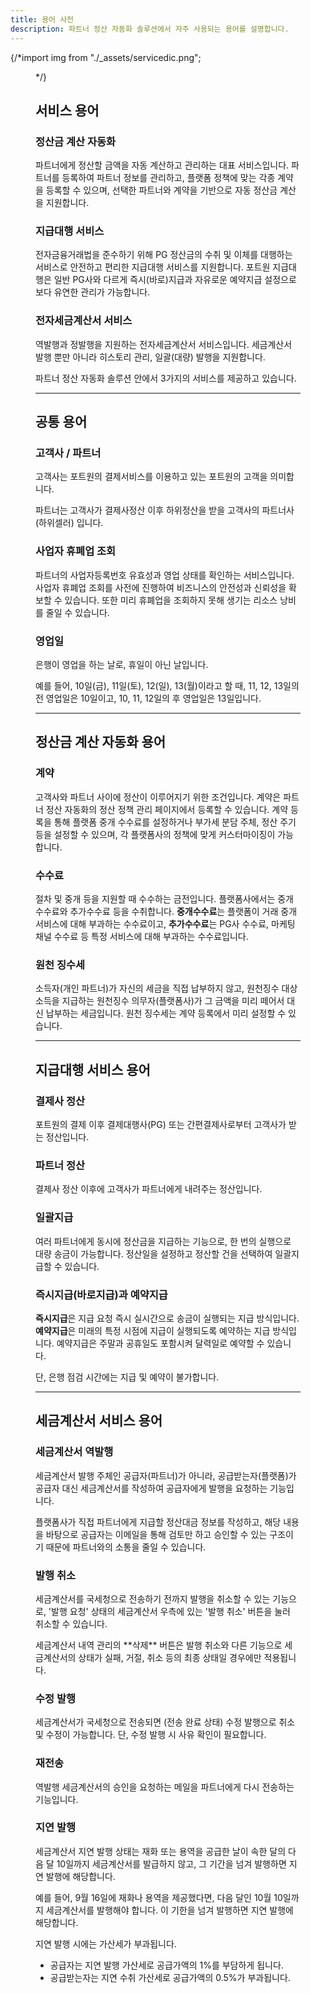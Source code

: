 ```yaml
---
title: 용어 사전
description: 파트너 정산 자동화 솔루션에서 자주 사용되는 용어를 설명합니다.
---
```



{/*import img from "./_assets/servicedic.png";

  <Figure src={img} caption="" />*/}

## **서비스 용어**

### 정산금 계산 자동화

파트너에게 정산할 금액을 자동 계산하고 관리하는 대표 서비스입니다.
파트너를 등록하여 파트너 정보를 관리하고, 플랫폼 정책에 맞는 각종 계약을 등록할 수 있으며, 선택한 파트너와 계약을 기반으로 자동 정산금 계산을 지원합니다.

### 지급대행 서비스

전자금융거래법을 준수하기 위해 PG 정산금의 수취 및 이체를 대행하는 서비스로
안전하고 편리한 지급대행 서비스를 지원합니다. 포트원 지급대행은 일반 PG사와 다르게 즉시(바로)지급과 자유로운 예약지급 설정으로 보다 유연한 관리가 가능합니다.

### 전자세금계산서 서비스

역발행과 정발행을 지원하는 전자세금계산서 서비스입니다.
세금계산서 발행 뿐만 아니라 히스토리 관리, 일괄(대량) 발행을 지원합니다.

<Hint style="info">
  파트너 정산 자동화 솔루션 안에서 3가지의 서비스를 제공하고 있습니다.
</Hint>

---

## **공통 용어**

### 고객사 / 파트너

고객사는 포트원의 결제서비스를 이용하고 있는 포트원의 고객을 의미합니다.

파트너는 고객사가 결제사정산 이후 하위정산을 받을 고객사의 파트너사 (하위셀러) 입니다.

### 사업자 휴폐업 조회

파트너의 사업자등록번호 유효성과 영업 상태를 확인하는 서비스입니다. 사업자 휴폐업 조회를 사전에 진행하여 비즈니스의 안전성과 신뢰성을 확보할 수 있습니다. 또한 미리 휴폐업을 조회하지 못해 생기는 리소스 낭비를 줄일 수 있습니다.

### 영업일

은행이 영업을 하는 날로, 휴일이 아닌 날입니다.

<Hint style="success">
  예를 들어, 10일(금), 11일(토), 12(일), 13(월)이라고 할 때, 11, 12, 13일의 전 영업일은 10일이고, 10, 11, 12일의 후 영업일은 13일입니다.
</Hint>

---

## **정산금 계산 자동화 용어**

### 계약

고객사와 파트너 사이에 정산이 이루어지기 위한 조건입니다. 계약은 파트너 정산 자동화의 정산 정책 관리 페이지에서 등록할 수 있습니다. 계약 등록을 통해 플랫폼 중개 수수료를 설정하거나 부가세 분담 주체, 정산 주기 등을 설정할 수 있으며, 각 플랫폼사의 정책에 맞게 커스터마이징이 가능합니다.

### 수수료

절차 및 중개 등을 지원할 때 수수하는 금전입니다.
플랫폼사에서는 중개수수료와 추가수수료 등을 수취합니다. **중개수수료**는 플랫폼이 거래 중개 서비스에 대해 부과하는 수수료이고, **추가수수료**는 PG사 수수료, 마케팅 채널 수수료 등 특정 서비스에 대해 부과하는 수수료입니다.

### 원천 징수세

소득자(개인 파트너)가 자신의 세금을 직접 납부하지 않고, 원천징수 대상소득을 지급하는 원천징수 의무자(플랫폼사)가 그 금액을 미리 떼어서 대신 납부하는 세금입니다. 원천 징수세는 계약 등록에서 미리 설정할 수 있습니다.

---

## **지급대행 서비스 용어**

### 결제사 정산

포트원의 결제 이후 결제대행사(PG) 또는 간편결제사로부터 고객사가 받는 정산입니다.

### 파트너 정산

결제사 정산 이후에 고객사가 파트너에게 내려주는 정산입니다.

### 일괄지급

여러 파트너에게 동시에 정산금을 지급하는 기능으로, 한 번의 실행으로 대량 송금이 가능합니다. 정산일을 설정하고 정산할 건을 선택하여 일괄지급할 수 있습니다.

### 즉시지급(바로지급)과 예약지급

**즉시지급**은 지급 요청 즉시 실시간으로 송금이 실행되는 지급 방식입니다.
**예약지급**은 미래의 특정 시점에 지급이 실행되도록 예약하는 지급 방식입니다. 예약지급은 주말과 공휴일도 포함시켜 달력일로 예약할 수 있습니다.

<Hint style="warning">
  단, 은행 점검 시간에는 지급 및 예약이 불가합니다.
</Hint>

---

## **세금계산서 서비스 용어**

### 세금계산서 역발행

세금계산서 발행 주체인 공급자(파트너)가 아니라, 공급받는자(플랫폼)가 공급자 대신 세금계산서를 작성하여 공급자에게 발행을 요청하는 기능입니다.

플랫폼사가 직접 파트너에게 지급할 정산대금 정보를 작성하고, 해당 내용을 바탕으로 공급자는 이메일을 통해 검토만 하고 승인할 수 있는 구조이기 때문에 파트너와의 소통을 줄일 수 있습니다.

### 발행 취소

세금계산서를 국세청으로 전송하기 전까지 발행을 취소할 수 있는 기능으로, '발행 요청' 상태의 세금계산서 우측에 있는 '발행 취소' 버튼을 눌러 취소할 수 있습니다.

<Hint style="warning">
  세금계산서 내역 관리의 **삭제** 버튼은 발행 취소와 다른 기능으로 세금계산서의 상태가 실패, 거절, 취소 등의 최종 상태일 경우에만 적용됩니다.
</Hint>

### 수정 발행

세금계산서가 국세청으로 전송되면 (전송 완료 상태) 수정 발행으로 취소 및 수정이 가능합니다. 단, 수정 발행 시 사유 확인이 필요합니다.

### 재전송

역발행 세금계산서의 승인을 요청하는 메일을 파트너에게 다시 전송하는 기능입니다.

### 지연 발행

세금계산서 지연 발행 상태는 재화 또는 용역을 공급한 날이 속한 달의 다음 달 10일까지 세금계산서를 발급하지 않고, 그 기간을 넘겨 발행하면 지연 발행에 해당합니다.

예를 들어, 9월 16일에 재화나 용역을 제공했다면, 다음 달인 10월 10일까지 세금계산서를 발행해야 합니다. 이 기한을 넘겨 발행하면 지연 발행에 해당합니다.

<Hint style="info">
  지연 발행 시에는 가산세가 부과됩니다.

  - 공급자는 지연 발행 가산세로 공급가액의 1%를 부담하게 됩니다.
  - 공급받는자는 지연 수취 가산세로 공급가액의 0.5%가 부과됩니다.
</Hint>
